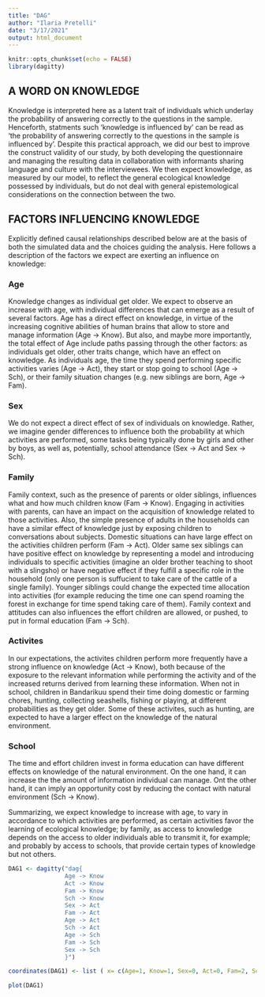 ```yaml
---
title: "DAG"
author: "Ilaria Pretelli"
date: "3/17/2021"
output: html_document
---
```


```r
knitr::opts_chunk$set(echo = FALSE)
library(dagitty)
```

## A WORD ON KNOWLEDGE
Knowledge is interpreted here as a latent trait of individuals which underlay the probability of answering correctly to the questions in the sample. Henceforth, statments such 'knowledge is influenced by' can be read as 'the probability of answering correctly to the questions in the sample is influenced by'. Despite this practical approach, we did our best to improve the construct validity of our study, by both developing the questionnaire and managing the resulting data in collaboration with informants sharing language and culture with the interviewees. We then expect knowledge, as measured by our model, to reflect the general ecological knowledge possessed by individuals, but do not deal with general epistemological considerations on the connection between the two.

## FACTORS INFLUENCING KNOWLEDGE
Explicitly defined causal relationships described below are at the basis of both the simulated data and the choices guiding the analysis. Here follows a description of the factors we expect are exerting an influence on knowledge:

### Age
Knowledge changes as individual get older. We expect to observe an increase with age, with individual differences that can emerge as a result of several factors. Age has a direct effect on knowledge, in virtue of the increasing cognitive abilities of human brains that allow to store and manage information (Age $\rightarrow$ Know). But also, and maybe more importantly, the total effect of Age include paths passing through the other factors: as individuals get older, other traits change, which have an effect on knowledge. As individuals age, the time they spend performing specific activities varies (Age $\rightarrow$ Act), they start or stop going to school (Age $\rightarrow$ Sch), or their family situation changes (e.g. new siblings are born, Age $\rightarrow$ Fam).

### Sex
We do not expect a direct effect of sex of individuals on knowledge. Rather, we imagine gender differences to influence both the probability at which activities are performed, some tasks being typically done by girls and other by boys, as well as, potentially, school attendance  (Sex $\rightarrow$ Act and Sex $\rightarrow$ Sch).


### Family
Family context, such as the presence of parents or older siblings, influences what and how much children know (Fam $\rightarrow$ Know). Engaging in activities with parents, can have an impact on the acquisition of knowledge related to those activities. Also, the simple presence of adults in the households can have a similar effect of knowledge just by exposing children to conversations about subjects. Domestic situations can have large effect on the activities children perform (Fam $\rightarrow$ Act). Older same sex siblings can have positive effect on knowledge by representing a model and introducing individuals to specific activities (imagine an older brother teaching to shoot with a slingsho) or have negative effect if they fulfill a specific role in the household (only one person is suffucient to take care of the cattle of a single family). Younger siblings could change the expected time allocation into activities (for example reducing the time one can spend roaming the forest in exchange for time spend taking care of them). Family context and attitudes can also influences the effort children are allowed, or pushed, to put in formal education (Fam $\rightarrow$ Sch).

### Activites
In our expectations, the activites children perform more frequently have a strong influence on knowledge (Act $\rightarrow$ Know), both because of the exposure to the relevant information while performing the activity and of the increased returns derived from learning these information. When not in school, children in Bandarikuu spend their time doing domestic or farming chores, hunting, collecting seashells, fishing or playing, at different probabilities as they get older. Some of these activites, such as hunting, are expected to have a larger effect on the knowledge of the natural environment.

### School
The time and effort children invest in forma education can have different effects on knowledge of the natural environment. On the one hand, it can increase the the amount of information individual can manage. Ont the other hand, it can imply an opportunity cost by reducing the contact with natural environment (Sch $\rightarrow$ Know). 


Summarizing, we expect knowledge to increase with age, to vary in accordance to which activities are performed, as certain activities favor the learning of ecological knowledge; by family, as access to knowledge depends on the access to older individuals able to transmit it, for example; and probably by access to schools, that provide certain types of knowledge but not others. 


```r
DAG1 <- dagitty("dag{
                Age -> Know   
                Act -> Know   
                Fam -> Know  
                Sch -> Know     
                Sex -> Act    
                Fam -> Act
                Age -> Act
                Sch -> Act   
                Age -> Sch  
                Fam -> Sch
                Sex -> Sch
                }")

coordinates(DAG1) <- list ( x= c(Age=1, Know=1, Sex=0, Act=0, Fam=2, Sch=2), y= c(Age=0, Sex=0, Fam=0, Act=1, Sch=1, Know=2))

plot(DAG1)
```
